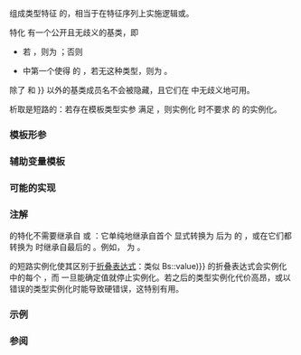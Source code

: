 {{cpp/title|disjunction}}
{{cpp/meta/navbar}}
{{ddcl|header=type_traits|since=c++17|
template&lt; class... B &gt;
struct disjunction;
}}

组成类型特征 {{tt|B...}} 的{{enwiki|Logical disjunction|逻辑析取}}，相当于在特征序列上实施逻辑或。

特化 {{c|std::disjunction&lt;B1, ..., BN&gt;}} 有一个公开且无歧义的基类，即
* 若 {{c|1=sizeof...(B) == 0}} ，则为 {{c|std::false_type}} ；否则
* {{tt|B1, ..., BN}} 中第一个使得 {{c|1=bool(Bi::value) == true}} 的 {{tt|Bi}}，若无这种类型，则为 {{tt|BN}}。

除了 {{tt|disjunction}} 和 {{tt|operator{{=}}}} 以外的基类成员名不会被隐藏，且它们在 {{tt|disjunction}} 中无歧义地可用。

析取是短路的：若存在模板类型实参 {{tt|Bi}} 满足 {{c|1=bool(Bi::value) != false}}，则实例化 {{c|disjunction&lt;B1, ..., BN&gt;::value}} 时不要求 {{tt|j &gt; i}} 的 {{c|Bj::value}} 的实例化。

{{cpp/types/nospec|pv}}

===模板形参===
{{par begin}}
{{par|B...|每个要实例化 {{c|Bi::value}} 的模板实参 {{tt|Bi}} 必须可用作基类，且定义了可转换到 {{c/core|bool}} 的成员 {{tt|value}} }}
{{par end}}

===辅助变量模板===
{{dcl begin}}
{{dcl|since=c++17|1=
template&lt; class... B &gt;
constexpr bool disjunction_v = disjunction&lt;B...&gt;::value;
}}
{{dcl end}}

===可能的实现===
{{eq fun
|1=
template&lt;class...&gt;
struct disjunction : std::false_type {};

template&lt;class B1&gt;
struct disjunction&lt;B1&gt; : B1 {};

template&lt;class B1, class... Bn&gt;
struct disjunction&lt;B1, Bn...&gt;
    : std::conditional_t&lt;bool(B1::value), B1, disjunction&lt;Bn...&gt;&gt;  {};
}}

===注解===
{{tt|disjunction}} 的特化不需要继承自 {{c|std::true_type}} 或 {{c|std::false_type}}：它单纯地继承自首个 {{tt|::value}} 显式转换为 {{c/core|bool}} 后为 {{c|true}} 的 {{tt|B}}，或在它们都转换为 {{c|false}} 时继承自最后的 {{tt|B}}。例如，{{c|std::disjunction&lt;std::integral_constant&lt;int, 2&gt;, std::integral_constant&lt;int, 4&gt;&gt;::value}} 为 {{c|2}}。

{{tt|disjunction}} 的短路实例化使其区别于[[cpp/language/fold|折叠表达式]]：类似 {{c|(... {{!!}} Bs::value)}} 的折叠表达式会实例化 {{tt|Bs}} 中的每个 {{tt|B}}，而 {{c|std::disjunction_v&lt;Bs...&gt;}} 一旦能确定值就停止实例化。若之后的类型实例化代价高昂，或以错误的类型实例化时能导致硬错误，这特别有用。

{{feature test macro|__cpp_lib_logical_traits|std=C++17|value=201510L|[[cpp/meta#特征上的操作|逻辑运算符类型特征]]}}

===示例===
{{example|code=
#include &lt;cstdint&gt;
#include &lt;string&gt;
#include &lt;type_traits&gt;

// 当且仅当 a == b 时，values_equal&lt;a, b, T&gt;::value 为 true。
template&lt;auto V1, decltype(V1) V2, typename T&gt;
struct values_equal : std::bool_constant&lt;V1 == V2&gt;
{
    using type = T;
};

// default_type&lt;T&gt;::value 始终为 true
template&lt;typename T&gt;
struct default_type : std::true_type
{
    using type = T;
};

// 现在我们可以像 switch 语句一样使用 disjunction：
template&lt;int I&gt;
using int_of_size = typename std::disjunction&lt; //
    values_equal&lt;I, 1, std::int8_t&gt;,           //
    values_equal&lt;I, 2, std::int16_t&gt;,          //
    values_equal&lt;I, 4, std::int32_t&gt;,          //
    values_equal&lt;I, 8, std::int64_t&gt;,          //
    default_type&lt;void&gt;                         // 必须在最后！
    &gt;::type;

static_assert(sizeof(int_of_size&lt;1&gt;) == 1);
static_assert(sizeof(int_of_size&lt;2&gt;) == 2);
static_assert(sizeof(int_of_size&lt;4&gt;) == 4);
static_assert(sizeof(int_of_size&lt;8&gt;) == 8);
static_assert(std::is_same_v&lt;int_of_size&lt;13&gt;, void&gt;);

// 检查 Foo 是否可从 double 构造将导致硬错误
struct Foo
{
    template&lt;class T&gt;
    struct sfinae_unfriendly_check { static_assert(!std::is_same_v&lt;T, double&gt;); };

    template&lt;class T&gt;
    Foo(T, sfinae_unfriendly_check&lt;T&gt; = {});
};

template&lt;class... Ts&gt;
struct first_constructible
{
    template&lt;class T, class...Args&gt;
    struct is_constructible_x : std::is_constructible&lt;T, Args...&gt;
    {
        using type = T;
    };

    struct fallback
    {
        static constexpr bool value = true;
        using type = void; // 若找不到则用于返回的类型
    };

    template&lt;class... Args&gt;
    using with = typename std::disjunction&lt;is_constructible_x&lt;Ts, Args...&gt;...,
                                           fallback&gt;::type;
};

// OK，不实例化 is_constructible&lt;Foo, double&gt;
static_assert(std::is_same_v&lt;first_constructible&lt;std::string, int, Foo&gt;::with&lt;double&gt;,
                             int&gt;);

static_assert(std::is_same_v&lt;first_constructible&lt;std::string, int&gt;::with&lt;&gt;, std::string&gt;);
static_assert(std::is_same_v&lt;first_constructible&lt;std::string, int&gt;::with&lt;const char*&gt;,
                             std::string&gt;);
static_assert(std::is_same_v&lt;first_constructible&lt;std::string, int&gt;::with&lt;void*&gt;, void&gt;);

int main() {}
|output=
}}

===参阅===
{{dsc begin}}
{{dsc inc|cpp/types/dsc negation}}
{{dsc inc|cpp/types/dsc conjunction}}
{{dsc end}}

{{langlinks|de|en|es|fr|it|ja|pt|ru}}